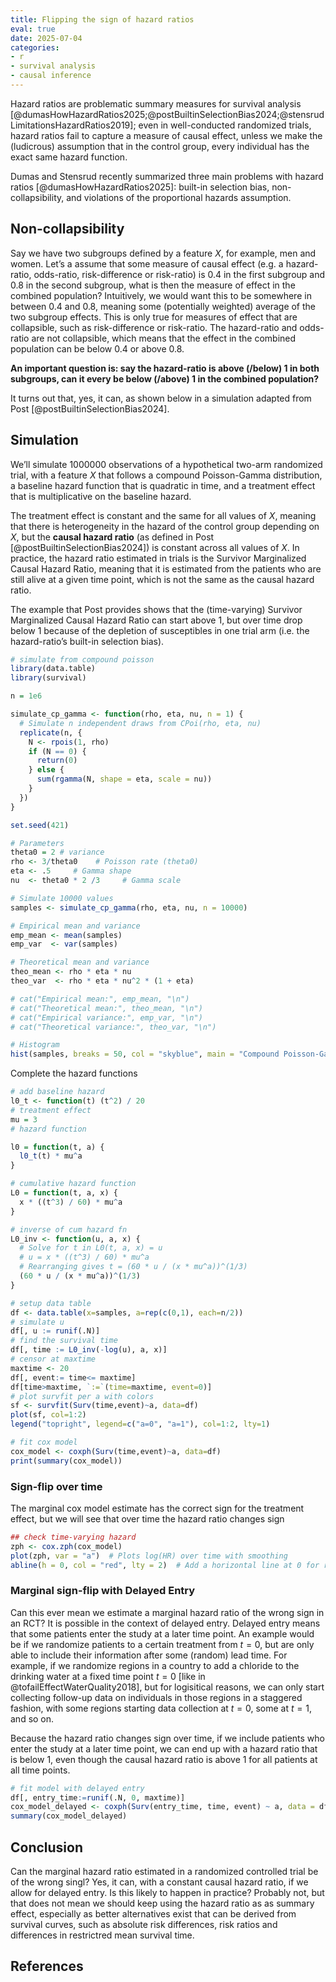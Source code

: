 ```yaml
---
title: Flipping the sign of hazard ratios
eval: true
date: 2025-07-04
categories:
- r
- survival analysis
- causal inference
---
```


Hazard ratios are problematic summary measures for survival analysis [@dumasHowHazardRatios2025;@postBuiltinSelectionBias2024;@stensrudLimitationsHazardRatios2019]; even in well-conducted randomized trials, hazard ratios fail to capture a measure of causal effect, unless we make the (ludicrous) assumption that in the control group, every individual has the exact same hazard function.

Dumas and Stensrud recently summarized three main problems with hazard ratios [@dumasHowHazardRatios2025]: built-in selection bias, non-collapsibility, and violations of the proportional hazards assumption. 

## Non-collapsibility

Say we have two subgroups defined by a feature $X$, for example, men and women.
Let's a assume that some measure of causal effect (e.g. a hazard-ratio, odds-ratio, risk-difference or risk-ratio) is $0.4$ in the first subgroup and $0.8$ in the second subgroup, what is then the measure of effect in the combined population?
Intuitively, we would want this to be somewhere in between $0.4$ and $0.8$, meaning some (potentially weighted) average of the two subgroup effects.
This is only true for measures of effect that are collapsible, such as risk-difference or risk-ratio.
The hazard-ratio and odds-ratio are not collapsible, which means that the effect in the combined population can be below $0.4$ or above $0.8$.

**An important question is: say the hazard-ratio is above (/below) 1 in both subgroups, can it every be below (/above) 1 in the combined population?**

It turns out that, yes, it can, as shown below in a simulation adapted from Post [@postBuiltinSelectionBias2024].

## Simulation

We'll simulate 1000000 observations of a hypothetical two-arm randomized trial, with a feature $X$ that follows a compound Poisson-Gamma distribution, a baseline hazard function that is quadratic in time, and a treatment effect that is multiplicative on the baseline hazard.

The treatment effect is constant and the same for all values of $X$, meaning that there is heterogeneity in the hazard of the control group depending on $X$, but the **causal hazard ratio** (as defined in Post [@postBuiltinSelectionBias2024]) is constant across all values of $X$.
In practice, the hazard ratio estimated in trials is the Survivor Marginalized Causal Hazard Ratio, meaning that it is estimated from the patients who are still alive at a given time point, which is not the same as the causal hazard ratio.

The example that Post provides shows that the (time-varying) Survivor Marginalized Causal Hazard Ratio can start above 1, but over time drop below 1 because of the depletion of susceptibles in one trial arm (i.e. the hazard-ratio's built-in selection bias).

```r

# simulate from compound poisson
library(data.table)
library(survival)

n = 1e6

simulate_cp_gamma <- function(rho, eta, nu, n = 1) {
  # Simulate n independent draws from CPoi(rho, eta, nu)
  replicate(n, {
    N <- rpois(1, rho)
    if (N == 0) {
      return(0)
    } else {
      sum(rgamma(N, shape = eta, scale = nu))
    }
  })
}

set.seed(421)

# Parameters
theta0 = 2 # variance
rho <- 3/theta0    # Poisson rate (theta0)
eta <- .5     # Gamma shape
nu  <- theta0 * 2 /3     # Gamma scale

# Simulate 10000 values
samples <- simulate_cp_gamma(rho, eta, nu, n = 10000)

# Empirical mean and variance
emp_mean <- mean(samples)
emp_var  <- var(samples)

# Theoretical mean and variance
theo_mean <- rho * eta * nu
theo_var  <- rho * eta * nu^2 * (1 + eta)

# cat("Empirical mean:", emp_mean, "\n")
# cat("Theoretical mean:", theo_mean, "\n")
# cat("Empirical variance:", emp_var, "\n")
# cat("Theoretical variance:", theo_var, "\n")

# Histogram
hist(samples, breaks = 50, col = "skyblue", main = "Compound Poisson-Gamma Samples", xlab = "X")
```

Complete the hazard functions

```r

# add baseline hazard
l0_t <- function(t) (t^2) / 20
# treatment effect 
mu = 3
# hazard function

l0 = function(t, a) {
  l0_t(t) * mu^a
}

# cumulative hazard function
L0 = function(t, a, x) {
  x * ((t^3) / 60) * mu^a
}

# inverse of cum hazard fn
L0_inv <- function(u, a, x) {
  # Solve for t in L0(t, a, x) = u
  # u = x * ((t^3) / 60) * mu^a
  # Rearranging gives t = (60 * u / (x * mu^a))^(1/3)
  (60 * u / (x * mu^a))^(1/3)
}

# setup data table
df <- data.table(x=samples, a=rep(c(0,1), each=n/2))
# simulate u
df[, u := runif(.N)]
# find the survival time
df[, time := L0_inv(-log(u), a, x)]
# censor at maxtime
maxtime <- 20
df[, event:= time<= maxtime]
df[time>maxtime, `:=`(time=maxtime, event=0)]
# plot survfit per a with colors
sf <- survfit(Surv(time,event)~a, data=df)
plot(sf, col=1:2)
legend("topright", legend=c("a=0", "a=1"), col=1:2, lty=1)

# fit cox model
cox_model <- coxph(Surv(time,event)~a, data=df)
print(summary(cox_model))
```

### Sign-flip over time

The marginal cox model estimate has the correct sign for the treatment effect, but we will see that over time the hazard ratio changes sign

```r

## check time-varying hazard
zph <- cox.zph(cox_model)
plot(zph, var = "a")  # Plots log(HR) over time with smoothing
abline(h = 0, col = "red", lty = 2)  # Add a horizontal line at 0 for reference

```

### Marginal sign-flip with Delayed Entry

Can this ever mean we estimate a marginal hazard ratio of the wrong sign in an RCT? It is possible in the context of delayed entry.
Delayed entry means that some patients enter the study at a later time point.
An example would be if we randomize patients to a certain treatment from $t=0$, but are only able to include their information after some (random) lead time. For example, if we randomize regions in a country to add a chloride to the drinking water at a fixed time point $t=0$ [like in @tofailEffectWaterQuality2018], but for logisitical reasons, we can only start collecting follow-up data on individuals in those regions in a staggered fashion, with some regions starting data collection at $t=0$, some at $t=1$, and so on.

Because the hazard ratio changes sign over time, if we include patients who enter the study at a later time point, we can end up with a hazard ratio that is below 1, even though the causal hazard ratio is above 1 for all patients at all time points.

```r
# fit model with delayed entry
df[, entry_time:=runif(.N, 0, maxtime)]
cox_model_delayed <- coxph(Surv(entry_time, time, event) ~ a, data = df[time>entry_time])
summary(cox_model_delayed)
```

## Conclusion

Can the marginal hazard ratio estimated in a randomized controlled trial be of the wrong singl? Yes, it can, with a constant causal hazard ratio, if we allow for delayed entry. Is this likely to happen in practice? Probably not, but that does not mean we should keep using the hazard ratio as as summary effect, especially as better alternatives exist that can be derived from survival curves, such as absolute risk differences, risk ratios and differences in restrictred mean survival time.

## References
